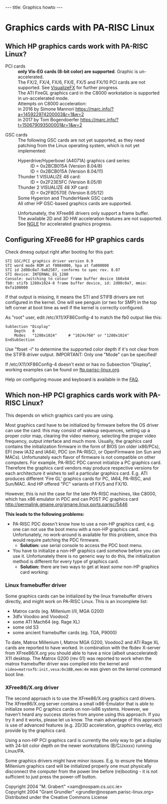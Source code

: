 ---
title: Graphics howto
---

= Graphics cards with PA-RISC Linux =
 
== Which HP graphics cards work with PA-RISC Linux? ==
 
; PCI cards
: '''only Vis-EG cards (8-bit color) are supported'''. Graphic is un-accelerated.
: The FX/2, FX/4, FX/6, FX/E, FX/5 and FX/10 PCI cards are not supported. See [[VisualizeFX]] for further progress.
: The ATI FireGL graphics card in the C8000 workstation is supported in un-accelerated mode.
: Attempts on C8000 acceleration:
: in 2016 by Simone Mannori https://marc.info/?a=145922974200003&r=1&w=2
: in 2017 by Tom Bogendoerfer https://marc.info/?t=150679093500001&r=1&w=2


; GSC cards
: The following GSC cards are not yet supported, as they need patching from the Linux operating system, which is not yet implemented:
:; Hyperdrive/Hyperbowl (A4071A) graphics card series:
:: ID = 0x2BCB015A (Version 8.04/8)
:: ID = 0x2BCB015A (Version 8.04/11)
:; Thunder 1 VISUALIZE 48 card:
:: ID = 0x2F23E5FC (Version 8.05/9)
:; Thunder 2 VISUALIZE 48 XP card:
:: ID = 0x2F8D570E (Version 8.05/12)
:; Some Hyperion and ThunderHawk GSC cards
:; All other HP GSC-based graphics cards are supported.
:
: Unfortunately, the XFree86 drivers only support a frame buffer.
: The available 2D and 3D HW acceleration features are not supported. See [[NGLE]] for accelerated graphics progress.

== Configuring XFree86 for HP graphics cards ==
 
Check dmesg output right after booting for this part:
<pre>
STI GSC/PCI graphics driver version 0.9
STI word mode ROM at f0084000, hpa at fa000000
STI id 2d08c0a7-9a02587, conforms to spec rev. 8.07
STI device: INTERNAL_EG_1280
Console: switching to colour frame buffer device 160x64
fb0: stifb 1280x1024-8 frame buffer device, id: 2d08c0a7, mmio: 0xfa100000
</pre>
 
If that output is missing, it means the STI and STIFB drivers are not configured in the kernel. 
One will see penguin (or two for SMP) in the top left corner at boot time as well if the kernel is correctly configured.
 
As "root" user, edit /etc/X11/XF86Config-4 to match the fb0 output like this:
<pre>
SubSection "Display"
	Depth	8
	Modes	"1280x1024"     # "1024x768" or "1280x1024"
EndSubSection
</pre>
 
Use "fbset -i" to determine the supported color depth if it's not clear from the STIFB driver output.
IMPORTANT: Only one "Mode" can be specified!
 
If /etc/X11/XF86Config-4 doesn't exist or has no Subsection "Display", working examples can be found on [[ftp.parisc-linux.org]].

Help on configuring mouse and keyboard is available in the [[FAQ]].

== Which non-HP PCI graphics cards work with PA-RISC Linux? ==
 
This depends on which graphics card you are using.

Most graphics card have to be initialized by firmware before the OS driver can use the card: this may consist of wakeup sequences,
setting up a proper color map, clearing the video memory, selecting the proper video frequency, output interface and much more.
Usually, the graphics card contains the initialization firmware in the form of BIOS (on older ix86/PCs), EFI (new IA32 and IA64),
PDC (on PA-RISC), or OpenFirmware (on Sun and MACs).
Unfortunately each flavor of firmware is not compatible on other computers. For example, PA-RISC PDC cannot initialize a PC graphics card.
Therefore the graphics card vendors may produce respective versions for each architecture it wishes to sell a particular graphics card.
E.g. ATI produces different 'Fire GL' graphics cards for PC, IA64, PA-RISC, and Sun/MAC. And HP offered "PC" variants of FX/5 and FX/10.

However, this is not the case for the later PA-RISC machines, like C8000, which has x86 emulator in PDC and can POST PC graphics card http://permalink.gmane.org/gmane.linux.ports.parisc/5446

'''This leads to the following problems:'''
 
* PA-RISC PDC doesn't know how to use a non-HP graphics card, e.g. one can not use the boot menu with a non-HP graphics card. Unfortunately, no work-around is available for this problem, since this would require patching the PDC firmware.
** '''Solution:''' use serial console to access the PDC boot menu.
* You have to initialize a non-HP graphics card somehow before you can use it. Unfortunately there is no generic way to do this, the initialization method is different for every type of graphics card.
** '''Solution:''' there are two ways to get at least ''some'' non-HP graphics card working:

=== Linux framebuffer driver ===
Some graphics cards can be initialized by the linux framebuffer drivers directly, and might work on PA-RISC Linux. This is an incomplete list:
* Matrox cards (eg. Millenium I/II, MGA G200)
* 3dfx Voodoo and Voodoo2
* some ATI Mach64 (eg. Rage XL)
* some old S3
* some ancient framebuffer cards (eg. TGA, P9000)
To date, Matrox Millenium I, Matrox MGA G200, Voodoo2 and ATI Rage XL cards are reported to have worked. In combination with the fbdev X-server from XFree86/X.org you should able to have a nice (albeit unaccelerated) X11 desktop. The Matrox G200 (rev 01) was reported to work when the matrox framebuffer driver was compiled into the kernel and <code>video=matroxfb:init,vesa:0x1BB,mem:4m</code> was given on the kernel command boot line.

=== XFree86/X.org driver ===
The second approach is to use the XFree86/X.org graphics card drivers. The XFree86/X.org server contains a small ix86-Emulator that is able to initialize some PC graphics cards on non-ix86 systems. However, we haven't heard any success stories from anyone using this approach. If you try it and it works, please let us know. The main advantage of this approach is use of advanced features (e.g. 2D/3D acceleration, graphics overlay, etc) provide by the graphics card.
 
Using a non-HP PCI graphics card is currently the only way to get a display with 24-bit color depth on the newer workstations (B/C/Jxxxx) running Linux/PA.

Some graphics drivers might have minor issues. E.g. to ensure the Matrox Millenium graphics card will be initialized properly one must physically disconnect the computer from the power line before (re)booting - it is not sufficient to just press the power-off button.
 
Copyright 2004 "M. Grabert" <xam@nospam.cs.ucc.ie><br>
Copyright 2004 "Grant Grundler" <grundler@nospam.parisc-linux.org><br>
Distributed under the Creative Commons License